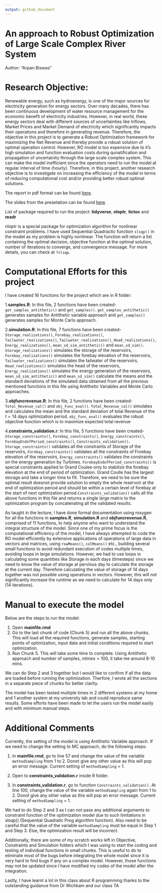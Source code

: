 ```yaml
---
output: github_document
---
```


# An approach to Robust Optimization of Large Scale Complex River System


Author: "Arpan Biswas"

# Research Objective:

Renewable energy, such as hydroenergy, is one of the major sources for electricity generation for energy sectors. Over many decades, there has been continuous development of water resource management for the economic benefit of electricity industries. However, in real world, these energy sectors deal with different sources of uncertainties like Inflows, Market Prices and Market Demand of electricity which significantly impacts their operations and therefore in generating revenue. Therefore, the objective in this project is to generate a Robust Optimization framework for maximizing the Net Revenue and thereby provide a robust solution of optimal operation control. However, RO model is too expensive due to it's high simulation and function evaluation costs during qunatification and propagation of uncertainity through the large scale complex system. This can make the model inefficient since the operators need to run the model at regular interval of time (hourly). Therefore, in this project, another research objective is to investigate on increasing the efficiency of the model in terms of reducing computational cost and/or providing better robust optimal solutions.      

The report in pdf format can be found [here](https://github.com/ST541-Fall2018/arpanbiswas52-project-ComplexRiverSystem/blob/Master/Report.pdf).

The slides from the presetation can be found [here](https://github.com/ST541-Fall2018/arpanbiswas52-project-ComplexRiverSystem/blob/Master/ProjectST541_Presentation.pdf).

List of package required to run the project:
**tidyverse**,
**nloptr**,
**tictoc** and
**readr**

nloptr is a special package for optimization algorithm for nonlinear constraint problems. I have used Sequential Quadractic function `slsqp()` in the model as my problem is highly nonlinear. The function will return a list containing the optimal decision, objective function at the optimal solution, number of iterations to converge, and convergence message. For more details, you can check at `?slsqp`.

# Computational Efforts for this project

I have created 16 functions for the project which are in R folder:

1.**samples.R**: In this file, 2 functions have been created- `get_samples_antithetic()` and `get_samples()`. `get_samples_antithetic()` generates samples for Antithetic variable approach and `get_samples()` generates samples for Monte Carlo approach. 

2.**simulation.R**: In this file, 7 functions have been created- `Storage_realizations()`, `Forebay_realizations()`, `Tailwater_realizations()`, `Tailwater_realizations()`, `Head_realizations()`, `Energy_realizations()`, `mean_sd_sim_antithetic()` and `mean_sd_sim()`. `Storage_realizations()` simulates the storage of the reservoirs, `Forebay_realizations()` simulates the forebay elevation of the reservoirs, `Tailwater_realizations()` simulates the tailwater of the reservoirs, `Head_realizations()` simulates the head of the reservoirs, `Energy_realizations()` simulates the energy generation of the reservoirs, `mean_sd_sim_antithetic()` and `mean_sd_sim()` calculate the means and the standard deviations of the simulated data obtained from all the previous mentioned functions in this file using Antithetic Variables and Monte Carlo approaches.

3.**objfuncrevenue.R**: In this file, 2 functions have been created- `Total_Revenue_cal()` and `obj_Func_eval()`. `Total_Revenue_cal()` simulates and calculates the mean and the standard deviation of total Revenue of the $t=14$ days optimization period. `obj_Func_eval()` evaluates the robust objective function which is to maximize expected total revenue 

4.**constraints_validation.r**: In this file, 5 functions have been created- `Storage_constraints()`, `Forebay_constraints()`, `Energy_constraints()`, `ForebayEndofPeriod_constraints()`, `Constraints_validation()`. `Storage_constraints()` validates all the constraints of Storage of the reservoirs, `Forebay_constraints()` validates all the constraints of Froebay elevation of the reservoirs,
`Energy_constraints()` validates the constraints on the energy generation by Turbines. `ForebayEndofPeriod_constraints()` is special constraints applied to Grand Coulee only to stabilize the forebay elevation at the end of period of optimization. Grand Coulle has the largest storage and take a longer time to fill. Therefore, we need to be sure the optimal result doesnot provide solution to empty the whole reservoir at the end of optimization period and should be within a certain level of forebay at the start of next optimization period.`Constraints_validation()` calls all the above functions in this file and returns a single large matrix to the optimization program by concatenating all the validated results.

As taught in the lecture, I have done formal documentation using roxygen for all the functions in **samples.R**, **simulation.R** and **objfuncrevenue.R**, comprised of 11 functions, to help anyone who want to understand the integral structure of the model. Since one of my prime focus is the computational efficiency of the model, I have always attempted to code the RO model efficiently by extensive applications of operations of large data in vectors and matrices, using `rowMeans()`, `colMeans()` etc., building several small functions to avoid redundant execution of codes multiple times, avoiding loops in large simulations. However, we had to use loops in calculating some quantities like Storage in each days (timesteps) since we need to know the value of storage at pervious day to calculate the storage at the current day. Therefore calculating the value of storage of 14 days together was not possible using operations in vectors. However, this will not significantly increase the runtime as we need to calculate for 14 days only (14 iterations).  


# Manual to execute the model
 Below are the steps to run the model:
 
 1. Open **mainfile.rmd** 
 2. Go to the last chunk of code (Chunk 5) and run all the above chunks. This will load all the required functions, generate samples, starting points of optimization, input data and initial conditions required to start optimization.
 3. Run Chunk 5. This will take some time to complete. Using Antithetic approach and number of samples, $ntimes = 100$, it take me around 8-10 mins. 
 
We can do Step 2 and 3 together but I would like to confirm if all the data are loaded before running the optimization. Therfore, I wrote all the sections in a separate piece of chunks for better clarity.

The model has been tested multiple times in 2 different systems at my home and 1 another system at my university lab and could reproduce same results. Some efforts have been made to let the users run the model easily and with minimum manual steps.
 
# Additional Comments
Currently, the setting of the model is using Antithetic Variable approach. If we need to change the setting to MC approach, do the following steps:

1. In **mainfile.rmd**, go to line 57 and change the value of the variable `methodSampling` from $1$ to $2$. Donot give any other value as this will pop an error message. Current setting of `methodSampling` = 1. 

2. Open to **constraints_validation.r** inside R folder.

3. In **constraints_validation.r**, go to function `Constraints_validation()`. At line 100, change the value of the variable `methodSampling` again from $1$ to $2$. Donot give any other value as this will pop an error message. Current setting of `methodSampling` = 1. 

We had to do Step 2 and 3 as I can not pass any additional arguments to constraint function of the optimization model due to such limitations in slsqp() (Sequential Quadratic Prog algorithm function). Also need to be careful that the value of the variable `methodSampling` must be equal in Step 1 and Step 3. Else, the optimization result will be incorrect.

Additionally, there are some of my scratch works left in Objective, Constraints and Simulation folders which I was using to start the coding and testing of individual functions in small chunks. This is useful to do to eliminate most of the bugs before integrating the whole model since it is very hard to find bugs if any on a complex model. However, those functions may not be updated since I have modified my codes of the model after the integration. 

Lastly, I have learnt a lot in this class about R programming thanks to the outstanding guidance from Dr Wichkam and our class TA

 
 

